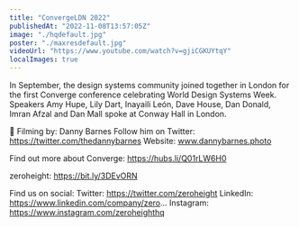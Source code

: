 ```yaml
---
title: "ConvergeLDN 2022"
publishedAt: "2022-11-08T13:57:05Z"
image: "./hqdefault.jpg"
poster: "./maxresdefault.jpg"
videoUrl: "https://www.youtube.com/watch?v=gjiCGKUYtqY"
localImages: true
---
```


In September, the design systems community joined together in London for the first Converge conference celebrating World Design Systems Week. Speakers Amy Hupe, Lily Dart, Inayaili León, Dave House, Dan Donald, Imran Afzal and Dan Mall spoke at Conway Hall in London.

🎥 Filming by: Danny Barnes
Follow him on Twitter: https://twitter.com/thedannybarnes
Website: www.dannybarnes.photo

Find out more about Converge: https://hubs.li/Q01rLW6H0

zeroheight: https://bit.ly/3DEvORN

Find us on social:
Twitter: https://twitter.com/zeroheight
LinkedIn: https://www.linkedin.com/company/zero...
Instagram: https://www.instagram.com/zeroheighthq
